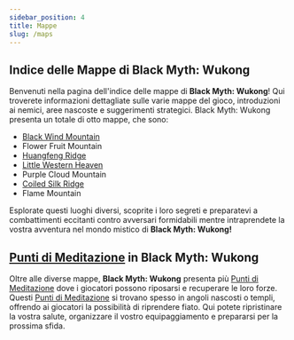 ```yaml
---
sidebar_position: 4
title: Mappe
slug: /maps
---
```


## Indice delle Mappe di Black Myth: Wukong

Benvenuti nella pagina dell'indice delle mappe di **Black Myth: Wukong**! Qui troverete informazioni dettagliate sulle varie mappe del gioco, introduzioni ai nemici, aree nascoste e suggerimenti strategici. Black Myth: Wukong presenta un totale di otto mappe, che sono:

- [Black Wind Mountain](/docs/blackwindmountain)
- Flower Fruit Mountain
- [Huangfeng Ridge](/docs/huangfeng-ridge)
- [Little Western Heaven](/docs/little-western-heaven)
- Purple Cloud Mountain
- [Coiled Silk Ridge](/docs/coiled-silk-ridge)
- Flame Mountain

Esplorate questi luoghi diversi, scoprite i loro segreti e preparatevi a combattimenti eccitanti contro avversari formidabili mentre intraprendete la vostra avventura nel mondo mistico di **Black Myth: Wukong!**

## [Punti di Meditazione](/docs/meditationspots) in Black Myth: Wukong

Oltre alle diverse mappe, **Black Myth: Wukong** presenta più [Punti di Meditazione](/docs/meditationspots) dove i giocatori possono riposarsi e recuperare le loro forze. Questi [Punti di Meditazione](/docs/meditationspots) si trovano spesso in angoli nascosti o templi, offrendo ai giocatori la possibilità di riprendere fiato. Qui potete ripristinare la vostra salute, organizzare il vostro equipaggiamento e prepararsi per la prossima sfida.